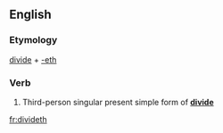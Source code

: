==English==

===Etymology===
[[divide]] + [[-eth]]

===Verb===
{{infl|en|verb form}}

# {{archaic}} Third-person singular present simple form of '''[[divide]]'''

[[fr:divideth]]